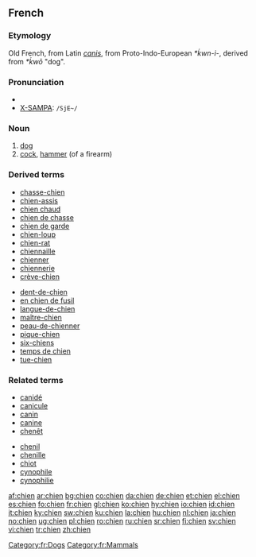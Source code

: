 {{see|chiên|chiến|chiền}}
==French==

===Etymology===
Old French, from Latin ''[[canis]]'', from Proto-Indo-European ''*ḱwn-i-'', derived from ''*ḱwō'' "dog".

===Pronunciation===
*{{IPA|/ʃjɛ̃/}}
*[[w:X-SAMPA|X-SAMPA]]: <tt> /SjE~/</tt>
<!-- There is a French SAMPA, but it uses e~ for nasal vowels -->

===Noun===
{{fr-noun|m|s|chienne}}

# [[dog]]
# [[cock]], [[hammer]] (of a firearm)

===Derived terms===
{{top2}}
*[[chasse-chien]]
*[[chien-assis]]
*[[chien chaud]]
*[[chien de chasse]]
*[[chien de garde]]
*[[chien-loup]]
*[[chien-rat]]
*[[chiennaille]]
*[[chienner]]
*[[chiennerie]]
*[[crève-chien]]
{{mid2}}
*[[dent-de-chien]]
*[[en chien de fusil]]
*[[langue-de-chien]]
*[[maître-chien]]
*[[peau-de-chienner]]
*[[pique-chien]]
*[[six-chiens]]
*[[temps de chien]]
*[[tue-chien]]
{{bottom}}

===Related terms===
{{top2}}
*[[canidé]]
*[[canicule]]
*[[canin]]
*[[canine]]
*[[chenêt]]
{{mid2}}
*[[chenil]]
*[[chenille]]
*[[chiot]]
*[[cynophile]]
*[[cynophilie]]
{{bottom}}

[[Category:fr:Dogs]]
[[Category:fr:Mammals]]

[[af:chien]]
[[ar:chien]]
[[bg:chien]]
[[co:chien]]
[[da:chien]]
[[de:chien]]
[[et:chien]]
[[el:chien]]
[[es:chien]]
[[fo:chien]]
[[fr:chien]]
[[gl:chien]]
[[ko:chien]]
[[hy:chien]]
[[io:chien]]
[[id:chien]]
[[it:chien]]
[[ky:chien]]
[[sw:chien]]
[[ku:chien]]
[[la:chien]]
[[hu:chien]]
[[nl:chien]]
[[ja:chien]]
[[no:chien]]
[[ug:chien]]
[[pl:chien]]
[[ro:chien]]
[[ru:chien]]
[[sr:chien]]
[[fi:chien]]
[[sv:chien]]
[[vi:chien]]
[[tr:chien]]
[[zh:chien]]